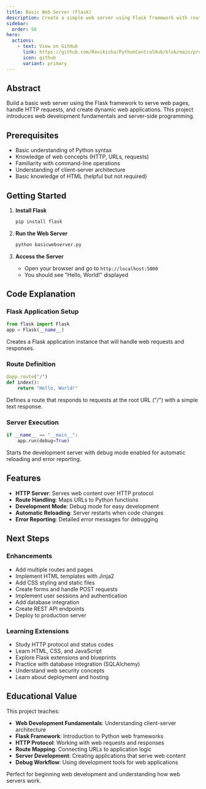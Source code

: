 ```yaml
---
title: Basic Web Server (Flask)
description: Create a simple web server using Flask framework with routes and dynamic content
sidebar:
  order: 56
hero:
  actions:
    - text: View on GitHub
      link: https://github.com/Ravikisha/PythonCentralHub/blob/main/projects/beginners/basicwebserver.py
      icon: github
      variant: primary
---
```


## Abstract

Build a basic web server using the Flask framework to serve web pages, handle HTTP requests, and create dynamic web applications. This project introduces web development fundamentals and server-side programming.

## Prerequisites

- Basic understanding of Python syntax
- Knowledge of web concepts (HTTP, URLs, requests)
- Familiarity with command-line operations
- Understanding of client-server architecture
- Basic knowledge of HTML (helpful but not required)

## Getting Started



1. **Install Flask**
   ```bash
   pip install flask
   ```

2. **Run the Web Server**
   ```bash
   python basicwebserver.py
   ```

3. **Access the Server**
   - Open your browser and go to `http://localhost:5000`
   - You should see "Hello, World!" displayed



## Code Explanation

### Flask Application Setup
```python title="basicwebserver.py" showLineNumbers{1}
from flask import Flask
app = Flask(__name__)
```

Creates a Flask application instance that will handle web requests and responses.

### Route Definition
```python title="basicwebserver.py" showLineNumbers{1}
@app.route("/")
def index():
    return "Hello, World!"
```

Defines a route that responds to requests at the root URL ("/") with a simple text response.

### Server Execution
```python title="basicwebserver.py" showLineNumbers{1}
if __name__ == "__main__":
    app.run(debug=True)
```

Starts the development server with debug mode enabled for automatic reloading and error reporting.

## Features

- **HTTP Server**: Serves web content over HTTP protocol
- **Route Handling**: Maps URLs to Python functions
- **Development Mode**: Debug mode for easy development
- **Automatic Reloading**: Server restarts when code changes
- **Error Reporting**: Detailed error messages for debugging

## Next Steps

### Enhancements
- Add multiple routes and pages
- Implement HTML templates with Jinja2
- Add CSS styling and static files
- Create forms and handle POST requests
- Implement user sessions and authentication
- Add database integration
- Create REST API endpoints
- Deploy to production server

### Learning Extensions
- Study HTTP protocol and status codes
- Learn HTML, CSS, and JavaScript
- Explore Flask extensions and blueprints
- Practice with database integration (SQLAlchemy)
- Understand web security concepts
- Learn about deployment and hosting

## Educational Value

This project teaches:
- **Web Development Fundamentals**: Understanding client-server architecture
- **Flask Framework**: Introduction to Python web frameworks
- **HTTP Protocol**: Working with web requests and responses
- **Route Mapping**: Connecting URLs to application logic
- **Server Development**: Creating applications that serve web content
- **Debug Workflow**: Using development tools for web applications

Perfect for beginning web development and understanding how web servers work.
